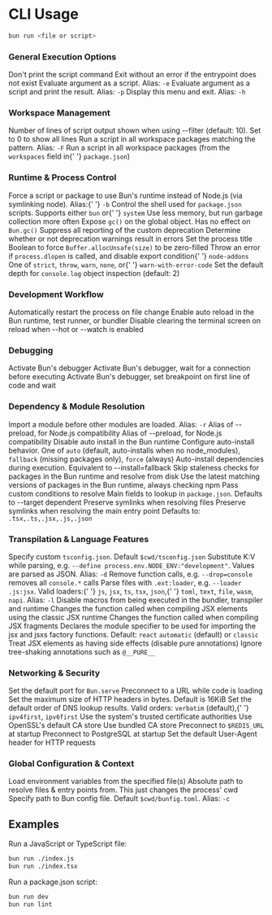 # CLI Usage

```bash
bun run <file or script>
```

### General Execution Options

<ParamField path="--silent" type="boolean">
	Don't print the script command
</ParamField>

<ParamField path="--if-present" type="boolean">
	Exit without an error if the entrypoint does not exist
</ParamField>

<ParamField path="--eval" type="string">
	Evaluate argument as a script. Alias: <code>-e</code>
</ParamField>

<ParamField path="--print" type="string">
	Evaluate argument as a script and print the result. Alias: <code>-p</code>
</ParamField>

<ParamField path="--help" type="boolean">
	Display this menu and exit. Alias: <code>-h</code>
</ParamField>

### Workspace Management

<ParamField path="--elide-lines" type="number" default="10">
	Number of lines of script output shown when using --filter (default: 10). Set to 0 to show all
	lines
</ParamField>

<ParamField path="--filter" type="string">
	Run a script in all workspace packages matching the pattern. Alias: <code>-F</code>
</ParamField>

<ParamField path="--workspaces" type="boolean">
	Run a script in all workspace packages (from the <code>workspaces</code> field in{' '}
	<code>package.json</code>)
</ParamField>

### Runtime &amp; Process Control

<ParamField path="--bun" type="boolean">
	Force a script or package to use Bun's runtime instead of Node.js (via symlinking node). Alias:{' '}
	<code>-b</code>
</ParamField>

<ParamField path="--shell" type="string">
	Control the shell used for <code>package.json</code> scripts. Supports either <code>bun</code> or{' '}
	<code>system</code>
</ParamField>

<ParamField path="--smol" type="boolean">
	Use less memory, but run garbage collection more often
</ParamField>

<ParamField path="--expose-gc" type="boolean">
	Expose <code>gc()</code> on the global object. Has no effect on <code>Bun.gc()</code>
</ParamField>

<ParamField path="--no-deprecation" type="boolean">
	Suppress all reporting of the custom deprecation
</ParamField>

<ParamField path="--throw-deprecation" type="boolean">
	Determine whether or not deprecation warnings result in errors
</ParamField>

<ParamField path="--title" type="string">
	Set the process title
</ParamField>

<ParamField path="--zero-fill-buffers" type="boolean">
	Boolean to force <code>Buffer.allocUnsafe(size)</code> to be zero-filled
</ParamField>

<ParamField path="--no-addons" type="boolean">
	Throw an error if <code>process.dlopen</code> is called, and disable export condition{' '}
	<code>node-addons</code>
</ParamField>

<ParamField path="--unhandled-rejections" type="string">
	One of <code>strict</code>, <code>throw</code>, <code>warn</code>, <code>none</code>, or{' '}
	<code>warn-with-error-code</code>
</ParamField>

<ParamField path="--console-depth" type="number" default="2">
	Set the default depth for <code>console.log</code> object inspection (default: 2)
</ParamField>

### Development Workflow

<ParamField path="--watch" type="boolean">
	Automatically restart the process on file change
</ParamField>

<ParamField path="--hot" type="boolean">
	Enable auto reload in the Bun runtime, test runner, or bundler
</ParamField>

<ParamField path="--no-clear-screen" type="boolean">
	Disable clearing the terminal screen on reload when --hot or --watch is enabled
</ParamField>

### Debugging

<ParamField path="--inspect" type="string">
	Activate Bun's debugger
</ParamField>

<ParamField path="--inspect-wait" type="string">
	Activate Bun's debugger, wait for a connection before executing
</ParamField>

<ParamField path="--inspect-brk" type="string">
	Activate Bun's debugger, set breakpoint on first line of code and wait
</ParamField>

### Dependency &amp; Module Resolution

<ParamField path="--preload" type="string">
	Import a module before other modules are loaded. Alias: <code>-r</code>
</ParamField>

<ParamField path="--require" type="string">
	Alias of --preload, for Node.js compatibility
</ParamField>

<ParamField path="--import" type="string">
	Alias of --preload, for Node.js compatibility
</ParamField>

<ParamField path="--no-install" type="boolean">
	Disable auto install in the Bun runtime
</ParamField>

<ParamField path="--install" type="string" default="auto">
	Configure auto-install behavior. One of <code>auto</code> (default, auto-installs when no
	node_modules), <code>fallback</code> (missing packages only), <code>force</code> (always)
</ParamField>

<ParamField path="-i" type="boolean">
	Auto-install dependencies during execution. Equivalent to --install=fallback
</ParamField>

<ParamField path="--prefer-offline" type="boolean">
	Skip staleness checks for packages in the Bun runtime and resolve from disk
</ParamField>

<ParamField path="--prefer-latest" type="boolean">
	Use the latest matching versions of packages in the Bun runtime, always checking npm
</ParamField>

<ParamField path="--conditions" type="string">
	Pass custom conditions to resolve
</ParamField>

<ParamField path="--main-fields" type="string">
	Main fields to lookup in <code>package.json</code>. Defaults to --target dependent
</ParamField>

<ParamField path="--preserve-symlinks" type="boolean">
	Preserve symlinks when resolving files
</ParamField>

<ParamField path="--preserve-symlinks-main" type="boolean">
	Preserve symlinks when resolving the main entry point
</ParamField>

<ParamField path="--extension-order" type="string" default=".tsx,.ts,.jsx,.js,.json">
	Defaults to: <code>.tsx,.ts,.jsx,.js,.json</code>
</ParamField>

### Transpilation &amp; Language Features

<ParamField path="--tsconfig-override" type="string">
	Specify custom <code>tsconfig.json</code>. Default <code>$cwd/tsconfig.json</code>
</ParamField>

<ParamField path="--define" type="string">
	Substitute K:V while parsing, e.g. <code>--define process.env.NODE_ENV:"development"</code>.
	Values are parsed as JSON. Alias: <code>-d</code>
</ParamField>

<ParamField path="--drop" type="string">
	Remove function calls, e.g. <code>--drop=console</code> removes all <code>console.*</code> calls
</ParamField>

<ParamField path="--loader" type="string">
	Parse files with <code>.ext:loader</code>, e.g. <code>--loader .js:jsx</code>. Valid loaders:{' '}
	<code>js</code>, <code>jsx</code>, <code>ts</code>, <code>tsx</code>, <code>json</code>,{' '}
	<code>toml</code>, <code>text</code>, <code>file</code>, <code>wasm</code>, <code>napi</code>.
	Alias: <code>-l</code>
</ParamField>

<ParamField path="--no-macros" type="boolean">
	Disable macros from being executed in the bundler, transpiler and runtime
</ParamField>

<ParamField path="--jsx-factory" type="string">
	Changes the function called when compiling JSX elements using the classic JSX runtime
</ParamField>

<ParamField path="--jsx-fragment" type="string">
	Changes the function called when compiling JSX fragments
</ParamField>

<ParamField path="--jsx-import-source" type="string" default="react">
	Declares the module specifier to be used for importing the jsx and jsxs factory functions.
	Default: <code>react</code>
</ParamField>

<ParamField path="--jsx-runtime" type="string" default="automatic">
	<code>automatic</code> (default) or <code>classic</code>
</ParamField>

<ParamField path="--jsx-side-effects" type="boolean">
	Treat JSX elements as having side effects (disable pure annotations)
</ParamField>

<ParamField path="--ignore-dce-annotations" type="boolean">
	Ignore tree-shaking annotations such as <code>@__PURE__</code>
</ParamField>

### Networking &amp; Security

<ParamField path="--port" type="number">
	Set the default port for <code>Bun.serve</code>
</ParamField>

<ParamField path="--fetch-preconnect" type="string">
	Preconnect to a URL while code is loading
</ParamField>

<ParamField path="--max-http-header-size" type="number" default="16384">
	Set the maximum size of HTTP headers in bytes. Default is 16KiB
</ParamField>

<ParamField path="--dns-result-order" type="string" default="verbatim">
	Set the default order of DNS lookup results. Valid orders: <code>verbatim</code> (default),{' '}
	<code>ipv4first</code>, <code>ipv6first</code>
</ParamField>

<ParamField path="--use-system-ca" type="boolean">
	Use the system's trusted certificate authorities
</ParamField>

<ParamField path="--use-openssl-ca" type="boolean">
	Use OpenSSL's default CA store
</ParamField>

<ParamField path="--use-bundled-ca" type="boolean">
	Use bundled CA store
</ParamField>

<ParamField path="--redis-preconnect" type="boolean">
	Preconnect to <code>$REDIS_URL</code> at startup
</ParamField>

<ParamField path="--sql-preconnect" type="boolean">
	Preconnect to PostgreSQL at startup
</ParamField>

<ParamField path="--user-agent" type="string">
	Set the default User-Agent header for HTTP requests
</ParamField>

### Global Configuration &amp; Context

<ParamField path="--env-file" type="string">
	Load environment variables from the specified file(s)
</ParamField>

<ParamField path="--cwd" type="string">
	Absolute path to resolve files &amp; entry points from. This just changes the process' cwd
</ParamField>

<ParamField path="--config" type="string">
	Specify path to Bun config file. Default <code>$cwd/bunfig.toml</code>. Alias: <code>-c</code>
</ParamField>

## Examples

Run a JavaScript or TypeScript file:

```bash
bun run ./index.js
bun run ./index.tsx
```

Run a package.json script:

```bash
bun run dev
bun run lint
```
